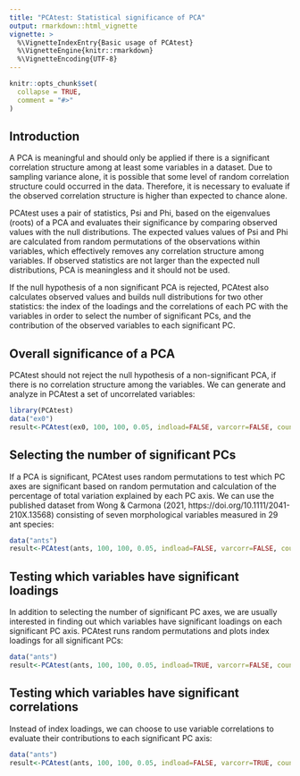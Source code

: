 ```yaml
---
title: "PCAtest: Statistical significance of PCA"
output: rmarkdown::html_vignette
vignette: >
  %\VignetteIndexEntry{Basic usage of PCAtest}
  %\VignetteEngine{knitr::rmarkdown}
  %\VignetteEncoding{UTF-8}
---
```


```r
knitr::opts_chunk$set(
  collapse = TRUE,
  comment = "#>"
)
```
Introduction
---
A PCA is meaningful and should only be applied if there is a significant correlation structure among at least some variables in a dataset. Due to sampling variance alone, it is possible that some level of random correlation structure could occurred in the data. Therefore, it is necessary to evaluate if the observed correlation structure is higher than expected to chance alone.

PCAtest uses a pair of statistics, Psi and Phi, based on the eigenvalues (roots) of a PCA and evaluates their significance by comparing observed values with the null distributions. The expected values values of Psi and Phi are calculated from random permutations of the observations within variables, which effectively removes any correlation structure among variables. If observed statistics are not larger than the expected null distributions, PCA is meaningless and it should not be used.

If the null hypothesis of a non significant PCA is rejected, PCAtest also calculates observed values and builds null distributions for two other statistics: the index of the loadings and the correlations of each PC with the variables in order to select the number of significant PCs, and the contribution of the observed variables to each significant PC.

Overall significance of a PCA
---
PCAtest should not reject the null hypothesis of a non-significant PCA, if there is no correlation structure among the variables. We can generate and analyze in PCAtest a set of uncorrelated variables:

```r
library(PCAtest)
data("ex0")
result<-PCAtest(ex0, 100, 100, 0.05, indload=FALSE, varcorr=FALSE, counter=FALSE, plot=TRUE)
```

Selecting the number of significant PCs
---
If a PCA is significant, PCAtest uses random permutations to test which PC axes are significant based on random permutation and calculation of the percentage of total variation explained by each PC axis. We can use the published dataset from Wong & Carmona (2021, https://doi.org/10.1111/2041-210X.13568) consisting of seven morphological variables measured in 29 ant species:

```r
data("ants")
result<-PCAtest(ants, 100, 100, 0.05, indload=FALSE, varcorr=FALSE, counter=FALSE, plot=TRUE)
```

Testing which variables have significant loadings
---
In addition to selecting the number of significant PC axes, we are usually interested in finding out which variables have significant loadings on each significant PC axis. PCAtest runs random permutations and plots index loadings for all significant PCs:

```r
data("ants")
result<-PCAtest(ants, 100, 100, 0.05, indload=TRUE, varcorr=FALSE, counter=FALSE, plot=TRUE)
```

Testing which variables have significant correlations
---
Instead of index loadings, we can choose to use variable correlations to evaluate their contributions to each significant PC axis:

```r
data("ants")
result<-PCAtest(ants, 100, 100, 0.05, indload=FALSE, varcorr=TRUE, counter=FALSE, plot=FALSE)
```
